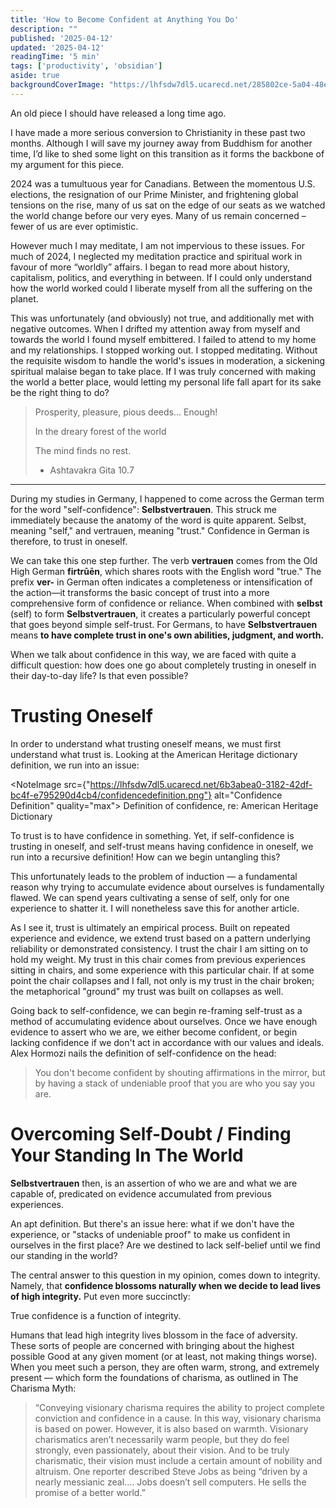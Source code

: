 ```yaml
---
title: 'How to Become Confident at Anything You Do'
description: ""
published: '2025-04-12'
updated: '2025-04-12'
readingTime: '5 min'
tags: ['productivity', 'obsidian']
aside: true
backgroundCoverImage: "https://lhfsdw7dl5.ucarecd.net/285802ce-5a04-48ea-a87e-b56d6606104a/a4165943800_10.jpg"
---
```


<CenterQuote>
An old piece I should have released a long time ago.
</CenterQuote>

I have made a more serious conversion to Christianity in these past two months. Although I will save my journey away from Buddhism for another time, I’d like to shed some light on this transition as it forms the backbone of my argument for this piece.

2024 was a tumultuous year for Canadians. Between the momentous U.S. elections, the resignation of our Prime Minister, and frightening global tensions on the rise, many of us sat on the edge of our seats as we watched the world change before our very eyes. Many of us remain concerned – fewer of us are ever optimistic.

However much I may meditate, I am not impervious to these issues. For much of 2024, I neglected my meditation practice and spiritual work in favour of more “worldly” affairs. I began to read more about history, capitalism, politics, and everything in between. If I could only understand how the world worked could I liberate myself from all the suffering on the planet.

This was unfortunately (and obviously) not true, and additionally met with negative outcomes. When I drifted my attention away from myself and towards the world I found myself embittered. I failed to attend to my home and my relationships. I stopped working out. I stopped meditating. Without the requisite wisdom to handle the world's issues in moderation, a sickening spiritual malaise began to take place. If I was truly concerned with making the world a better place, would letting my personal life fall apart for its sake be the right thing to do?

>Prosperity, pleasure, pious deeds... Enough!
>
>In the dreary forest of the world
>
>The mind finds no rest.
>
>- Ashtavakra Gita 10.7

---

During my studies in Germany, I happened to come across the German term for the word "self-confidence": __Selbstvertrauen__. This struck me immediately because the anatomy of the word is quite apparent. Selbst, meaning "self," and vertrauen, meaning "trust." Confidence in German is therefore, to trust in oneself.

We can take this one step further. The verb __vertrauen__ comes from the Old High German __firtrūēn__, which shares roots with the English word "true." The prefix __ver-__ in German often indicates a completeness or intensification of the action—it transforms the basic concept of trust into a more comprehensive form of confidence or reliance. When combined with __selbst__ (self) to form __Selbstvertrauen__, it creates a particularly powerful concept that goes beyond simple self-trust. For Germans, to have __Selbstvertrauen__ means **to have complete trust in one's own abilities, judgment, and worth.**

When we talk about confidence in this way, we are faced with quite a difficult question: how does one go about completely trusting in oneself in their day-to-day life? Is that even possible?

# Trusting Oneself

In order to understand what trusting oneself means, we must first understand what trust is. Looking at the American Heritage dictionary definition, we run into an issue:

<NoteImage src={"https://lhfsdw7dl5.ucarecd.net/6b3abea0-3182-42df-bc4f-e795290d4cb4/confidencedefinition.png"} alt="Confidence Definition" quality="max">
Definition of confidence, re: American Heritage Dictionary
</NoteImage>

To trust is to have confidence in something. Yet, if self-confidence is trusting in oneself, and self-trust means having confidence in oneself, we run into a recursive definition! How can we begin untangling this?

<Aside>
This unfortunately leads to the problem of induction — a fundamental reason why trying to accumulate evidence about ourselves is fundamentally flawed. We can spend years cultivating a sense of self, only for one experience to shatter it. I will nonetheless save this for another article.
</Aside>

As I see it, trust is ultimately an empirical process. Built on repeated experience and evidence, we extend trust based on a pattern underlying reliability or demonstrated consistency. I trust the chair I am sitting on to hold my weight. My trust in this chair comes from previous experiences sitting in chairs, and some experience with this particular chair. If at some point the chair collapses and I fall, not only is my trust in the chair broken; the metaphorical "ground" my trust was built on collapses as well.

Going back to self-confidence, we can begin re-framing self-trust as a method of accumulating evidence about ourselves. Once we have enough evidence to assert who we are, we either become confident, or begin lacking confidence if we don't act in accordance with our values and ideals. Alex Hormozi nails the definition of self-confidence on the head:

>You don't become confident by shouting affirmations in the mirror, but by having a stack of undeniable proof that you are who you say you are.

# Overcoming Self-Doubt / Finding Your Standing In The World

__Selbstvertrauen__ then, is an assertion of who we are and what we are capable of, predicated on evidence accumulated from previous experiences.
 
An apt definition. But there's an issue here: what if we don't have the experience, or "stacks of undeniable proof" to make us confident in ourselves in the first place? Are we destined to lack self-belief until we find our standing in the world?

The central answer to this question in my opinion, comes down to integrity. Namely, that __confidence blossoms naturally when we decide to lead lives of high integrity.__ Put even more succinctly:

<CenterQuote>
True confidence is a function of integrity.
</CenterQuote>

Humans that lead high integrity lives blossom in the face of adversity. These sorts of people are concerned with bringing about the highest possible Good at any given moment (or at least, not making things worse). When you meet such a person, they are often warm, strong, and extremely present — which form the foundations of charisma, as outlined in The Charisma Myth:

>“Conveying visionary charisma requires the ability to project complete conviction and confidence in a cause. In this way, visionary charisma is based on power. However, it is also based on warmth. Visionary charismatics aren’t necessarily warm people, but they do feel strongly, even passionately, about their vision. And to be truly charismatic, their vision must include a certain amount of nobility and altruism. One reporter described Steve Jobs as being “driven by a nearly messianic zeal.… Jobs doesn’t sell computers. He sells the promise of a better world.”

